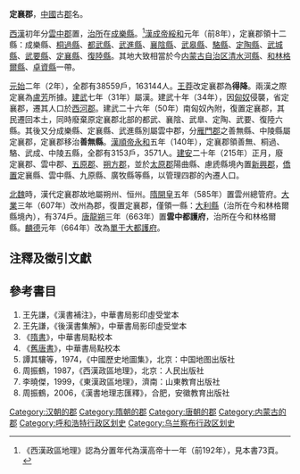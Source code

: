 {{Dablink|关于同名的郡，参见：[[定襄郡_(消歧义)|定襄郡 (消歧义)]]。}}
'''定襄郡'''，[[中國|中國]]古[[郡|郡]]名。

[[西漢|西漢]]初年分[[云中郡_(赵国)|雲中郡]]置，[[治所|治所]]在[[成樂縣|成樂縣]]。<ref>《西漢政區地理》認為分置年代為漢高帝十一年（前192年），見本書73頁。</ref>[[漢成帝|漢成帝]][[綏和|綏和]]元年（前8年），定襄郡領十二縣：成樂縣、[[桐過縣|桐過縣]]、[[都武縣|都武縣]]、[[武進縣|武進縣]]、[[襄陰縣|襄陰縣]]、[[武皋縣|武皋縣]]、[[駱縣|駱縣]]、[[定陶縣|定陶縣]]、[[武城縣|武城縣]]、[[武要縣|武要縣]]、[[定襄縣|定襄縣]]、[[復陸縣|復陸縣]]。其地大致相當於今[[内蒙古自治区|内蒙古自治区]][[清水河縣|清水河縣]]、[[和林格尔县|和林格爾縣]]、[[卓资县|卓資縣]]一帶。

[[元始_(西汉)|元始]]二年（2年），全郡有38559戶，163144人。[[王莽|王莽]]改定襄郡為'''得降'''。兩漢之際定襄為[[盧芳_(東漢)|盧芳]]所據。[[建武_(东汉)|建武]]七年（31年）屬漢。建武十年（34年），因[[匈奴|匈奴]]侵襲，省定襄郡，遷其人口於[[西河郡|西河郡]]。建武二十六年（50年）南匈奴內附，復置定襄郡，其民遷回本土，同時廢棄原定襄郡北部的都武、襄陰、武臯、定陶、武要、復陸六縣。其後又分成樂縣、定襄縣、武進縣別屬雲中郡，分[[雁門郡|雁門郡]]之善無縣、中陵縣屬定襄郡，定襄郡移治'''善無縣'''。[[漢順帝|漢順帝]][[永和_(汉顺帝)|永和]]五年（140年），定襄郡領善無、桐過、駱、武成、中陵五縣，全郡有3153戶，3571人。[[建安_(东汉)|建安]]二十年（215年）正月，廢定襄郡、雲中郡、[[五原郡|五原郡]]、[[朔方郡|朔方郡]]，並於[[太原郡|太原郡]]陽曲縣、慮虒縣境內置[[新興郡|新興郡]]，[[僑置|僑置]]定襄縣、雲中縣、九原縣、廣牧縣等縣，以管理四郡的內遷人口。

[[北魏|北魏]]時，漢代定襄郡故地屬朔州、恒州。[[隋朝|隋]][[開皇|開皇]]五年（585年）置雲州總管府。[[大业_(年号)|大業]]三年（607年）改州為郡，復置定襄郡，僅領一縣：[[大利縣|大利縣]]（治所在今和林格爾縣境內），有374戶。[[唐代|唐]][[龍朔|龍朔]]三年（663年）置'''雲中都護府'''，治所在今和林格爾縣。[[麟德|麟德]]元年（664年）改為[[單于大都護府|單于大都護府]]。

==注釋及徵引文獻==
{{reflist}}

==參考書目==
#王先謙，《漢書補注》，中華書局影印虛受堂本 
#王先謙，《後漢書集解》，中華書局影印虛受堂本
#《[[隋書|隋書]]》，中華書局點校本
#《[[舊唐書|舊唐書]]》，中華書局點校本
#譚其驤等，1974，《中國歷史地圖集》，北京：中国地图出版社
#周振鶴，1987，《西漢政區地理》，北京：人民出版社 
#李曉傑，1999，《東漢政區地理》，濟南：山東教育出版社
#周振鶴，2006，《漢書地理志匯釋》，合肥，安徽教育出版社

{{西汉行政区划|nocat}}
{{東漢行政區劃|nocat}}
[[Category:汉朝的郡|Category:汉朝的郡]]
[[Category:隋朝的郡|Category:隋朝的郡]]
[[Category:唐朝的郡|Category:唐朝的郡]]
[[Category:内蒙古的郡|Category:内蒙古的郡]]
[[Category:呼和浩特行政区划史|Category:呼和浩特行政区划史]]
[[Category:乌兰察布行政区划史|Category:乌兰察布行政区划史]]